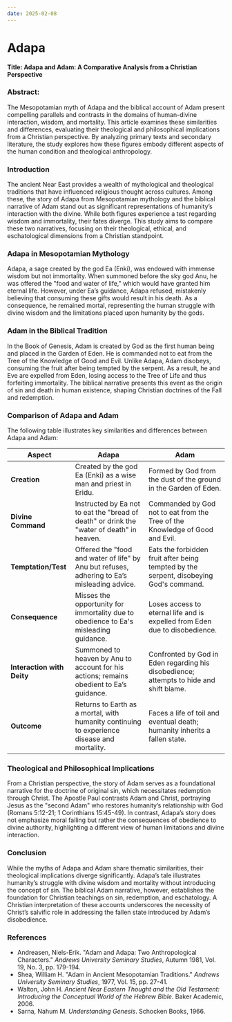 ```yaml
---
date: 2025-02-08
---
```



# Adapa

<CustomImage
  src="/img/adapa.png"
  alt="Adapa"
  width="300px"
/>
<DateDisplay date="2025-02-08" />

**Title: Adapa and Adam: A Comparative Analysis from a Christian Perspective**

### Abstract:  
The Mesopotamian myth of Adapa and the biblical account of Adam present compelling parallels and contrasts in the domains of human-divine interaction, wisdom, and mortality. This article examines these similarities and differences, evaluating their theological and philosophical implications from a Christian perspective. By analyzing primary texts and secondary literature, the study explores how these figures embody different aspects of the human condition and theological anthropology.

### Introduction  
The ancient Near East provides a wealth of mythological and theological traditions that have influenced religious thought across cultures. Among these, the story of Adapa from Mesopotamian mythology and the biblical narrative of Adam stand out as significant representations of humanity’s interaction with the divine. While both figures experience a test regarding wisdom and immortality, their fates diverge. This study aims to compare these two narratives, focusing on their theological, ethical, and eschatological dimensions from a Christian standpoint.

### Adapa in Mesopotamian Mythology
Adapa, a sage created by the god Ea (Enki), was endowed with immense wisdom but not immortality. When summoned before the sky god Anu, he was offered the "food and water of life," which would have granted him eternal life. However, under Ea’s guidance, Adapa refused, mistakenly believing that consuming these gifts would result in his death. As a consequence, he remained mortal, representing the human struggle with divine wisdom and the limitations placed upon humanity by the gods.

### Adam in the Biblical Tradition  
In the Book of Genesis, Adam is created by God as the first human being and placed in the Garden of Eden. He is commanded not to eat from the Tree of the Knowledge of Good and Evil. Unlike Adapa, Adam disobeys, consuming the fruit after being tempted by the serpent. As a result, he and Eve are expelled from Eden, losing access to the Tree of Life and thus forfeiting immortality. The biblical narrative presents this event as the origin of sin and death in human existence, shaping Christian doctrines of the Fall and redemption.

### Comparison of Adapa and Adam  
The following table illustrates key similarities and differences between Adapa and Adam:

| Aspect                 | Adapa                                                                                         | Adam                                                                                         |
|------------------------|-----------------------------------------------------------------------------------------------|----------------------------------------------------------------------------------------------|
| **Creation**           | Created by the god Ea (Enki) as a wise man and priest in Eridu.                               | Formed by God from the dust of the ground in the Garden of Eden.                            |
| **Divine Command**     | Instructed by Ea not to eat the "bread of death" or drink the "water of death" in heaven.   | Commanded by God not to eat from the Tree of the Knowledge of Good and Evil.               |
| **Temptation/Test**    | Offered the "food and water of life" by Anu but refuses, adhering to Ea’s misleading advice.  | Eats the forbidden fruit after being tempted by the serpent, disobeying God's command.     |
| **Consequence**        | Misses the opportunity for immortality due to obedience to Ea's misleading guidance.          | Loses access to eternal life and is expelled from Eden due to disobedience.                |
| **Interaction with Deity** | Summoned to heaven by Anu to account for his actions; remains obedient to Ea’s guidance.   | Confronted by God in Eden regarding his disobedience; attempts to hide and shift blame.    |
| **Outcome**            | Returns to Earth as a mortal, with humanity continuing to experience disease and mortality.    | Faces a life of toil and eventual death; humanity inherits a fallen state.                 |

### Theological and Philosophical Implications  
From a Christian perspective, the story of Adam serves as a foundational narrative for the doctrine of original sin, which necessitates redemption through Christ. The Apostle Paul contrasts Adam and Christ, portraying Jesus as the "second Adam" who restores humanity’s relationship with God (Romans 5:12-21; 1 Corinthians 15:45-49). In contrast, Adapa’s story does not emphasize moral failing but rather the consequences of obedience to divine authority, highlighting a different view of human limitations and divine interaction.

### Conclusion  
While the myths of Adapa and Adam share thematic similarities, their theological implications diverge significantly. Adapa’s tale illustrates humanity’s struggle with divine wisdom and mortality without introducing the concept of sin. The biblical Adam narrative, however, establishes the foundation for Christian teachings on sin, redemption, and eschatology. A Christian interpretation of these accounts underscores the necessity of Christ’s salvific role in addressing the fallen state introduced by Adam’s disobedience.

### References  
- Andreasen, Niels-Erik. "Adam and Adapa: Two Anthropological Characters." *Andrews University Seminary Studies*, Autumn 1981, Vol. 19, No. 3, pp. 179-194.  
- Shea, William H. "Adam in Ancient Mesopotamian Traditions." *Andrews University Seminary Studies*, 1977, Vol. 15, pp. 27-41.  
- Walton, John H. *Ancient Near Eastern Thought and the Old Testament: Introducing the Conceptual World of the Hebrew Bible*. Baker Academic, 2006.  
- Sarna, Nahum M. *Understanding Genesis*. Schocken Books, 1966.

